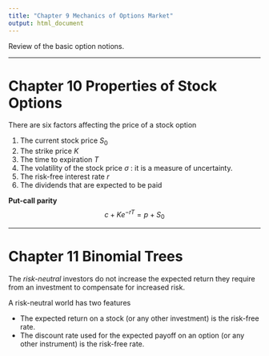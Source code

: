 ```yaml
---
title: "Chapter 9 Mechanics of Options Market"
output: html_document
---
```


Review of the basic option notions.

--------------------------------------

Chapter 10 Properties of Stock Options
======================================

There are six factors affecting the price of a stock option

1. The current stock price $S_0$
2. The strike price $K$
3. The time to expiration $T$
4. The volatility of the stock price $\sigma$ : it is a measure of uncertainty.
5. The risk-free interest rate $r$
6. The dividends that are expected to be paid

**Put-call parity**
$$
c + Ke^{-rT} = p + S_0
$$

--------------------------------------

Chapter 11 Binomial Trees
=========================

The *risk-neutral* investors do not increase the expected return they require from an investment to compensate for increased risk.

A risk-neutral world has two features

- The expected return on a stock (or any other investment) is the risk-free rate.
- The discount rate used for the expected payoff on an option (or any other instrument) is the risk-free rate.




